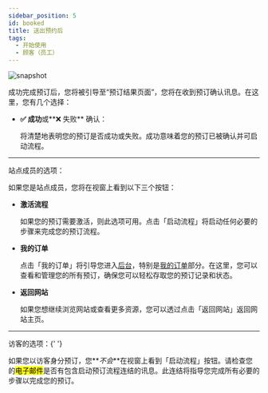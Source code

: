 ---
sidebar_position: 5
id: booked
title: 送出预约后
tags:
  - 开始使用
  - 顾客（员工）
---



<BrowserWindow url={url}>

![snapshot](../assets/user/booked.png)

</BrowserWindow>

成功完成预订后，您将被引导至“预订结果页面”，您将在收到预订确认讯息。在这里，您有几个选择：

- **✅ 成功**或**❌ 失败** 确认：

  将清楚地表明您的预订是否成功或失败。成功意味着您的预订已被确认并可启动流程。

---

<span class="site-user">站点成员</span>的选项：

如果您是站点成员，您将在视窗上看到以下三个按钮：

- **激活流程**

  如果您的预订需要激活，则此选项可用。点击「启动流程」将启动任何必要的步骤来完成您的预订流程。

- **我的订单**

  点击「我的订单」将引导您进入[后台](../user/dashboard)，特别是[我的订单](../user/dashboard/my-orders)部分。在这里，您可以查看和管理您的所有预订，确保您可以轻松存取您的预订记录和状态。

- **返回网站**

  如果您想继续浏览网站或查看更多资源，您可以透过点击「返回网站」返回网站主页。

---

<span class="guest">访客</span>的选项：{' '}

如果您以访客身分预订，您**_不会_**在视窗上看到「启动流程」按钮。请检查您的<mark>电子邮件</mark>是否有包含启动预订流程连结的讯息。此连结将指导您完成所有必要的步骤以完成您的预订。
